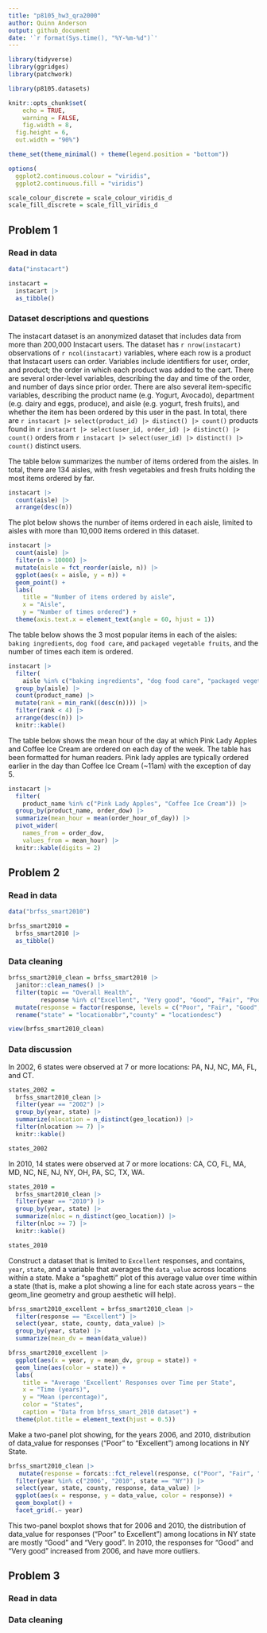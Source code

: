 ```yaml
---
title: "p8105_hw3_qra2000"
author: Quinn Anderson
output: github_document
date: '`r format(Sys.time(), "%Y-%m-%d")`'
---
```


```r
library(tidyverse)
library(ggridges)
library(patchwork)

library(p8105.datasets)

knitr::opts_chunk$set(
	echo = TRUE,
	warning = FALSE,
	fig.width = 8, 
  fig.height = 6,
  out.width = "90%")

theme_set(theme_minimal() + theme(legend.position = "bottom"))

options(
  ggplot2.continuous.colour = "viridis",
  ggplot2.continuous.fill = "viridis")

scale_colour_discrete = scale_colour_viridis_d
scale_fill_discrete = scale_fill_viridis_d
```

## Problem 1

### Read in data

```r
data("instacart")

instacart = 
  instacart |> 
  as_tibble()
```

### Dataset descriptions and questions

The instacart dataset is an anonymized dataset that includes data from more than 200,000 Instacart users. The dataset has `r nrow(instacart)` observations of `r ncol(instacart)` variables, where each row is a product that Instacart users can order. Variables include identifiers for user, order, and product; the order in which each product was added to the cart. There are several order-level variables, describing the day and time of the order, and number of days since prior order. There are also several item-specific variables, describing the product name (e.g. Yogurt, Avocado), department (e.g. dairy and eggs, produce), and aisle (e.g. yogurt, fresh fruits), and whether the item has been ordered by this user in the past. In total, there are `r instacart |> select(product_id) |> distinct() |> count()` products found in `r instacart |> select(user_id, order_id) |> distinct() |> count()` orders from `r instacart |> select(user_id) |> distinct() |> count()` distinct users.

The table below summarizes the number of items ordered from the aisles. In total, there are 134 aisles, with fresh vegetables and fresh fruits holding the most items ordered by far. 

```r
instacart |> 
  count(aisle) |> 
  arrange(desc(n))
```

The plot below shows the number of items ordered in each aisle, limited to aisles with more than 10,000 items ordered in this dataset. 

```r
instacart |>  
  count(aisle) |> 
  filter(n > 10000) |> 
  mutate(aisle = fct_reorder(aisle, n)) |> 
  ggplot(aes(x = aisle, y = n)) + 
  geom_point() +
  labs(
    title = "Number of items ordered by aisle",
    x = "Aisle",
    y = "Number of times ordered") +
  theme(axis.text.x = element_text(angle = 60, hjust = 1))
```

The table below shows the 3 most popular items in each of the aisles: `baking ingredients`, `dog food care`, and `packaged vegetable fruits`, and the number of times each item is ordered. 

```r
instacart |> 
  filter(
    aisle %in% c("baking ingredients", "dog food care", "packaged vegetables fruits")) |>
  group_by(aisle) |> 
  count(product_name) |> 
  mutate(rank = min_rank((desc(n)))) |> 
  filter(rank < 4) |> 
  arrange(desc(n)) |> 
  knitr::kable()
```

The table below shows the mean hour of the day at which Pink Lady Apples and Coffee Ice Cream are ordered on each day of the week. The table has been formatted for human readers. Pink lady apples are typically ordered earlier in the day than Coffee Ice Cream (~11am) with the exception of day 5. 

```r
instacart |> 
  filter(
    product_name %in% c("Pink Lady Apples", "Coffee Ice Cream")) |> 
  group_by(product_name, order_dow) |> 
  summarize(mean_hour = mean(order_hour_of_day)) |> 
  pivot_wider(
    names_from = order_dow,
    values_from = mean_hour) |> 
  knitr::kable(digits = 2)
```

## Problem 2

### Read in data

```r
data("brfss_smart2010")

brfss_smart2010 = 
  brfss_smart2010 |> 
  as_tibble()
```

### Data cleaning

```r
brfss_smart2010_clean = brfss_smart2010 |> 
  janitor::clean_names() |>
  filter(topic == "Overall Health",
         response %in% c("Excellent", "Very good", "Good", "Fair", "Poor")) |> 
  mutate(response = factor(response, levels = c("Poor", "Fair", "Good", "Very good", "Excellent"), ordered = TRUE)) |>
  rename("state" = "locationabbr","county" = "locationdesc")

view(brfss_smart2010_clean)
```

### Data discussion

In 2002, 6 states were observed at 7 or more locations: PA, NJ, NC, MA, FL, and CT.

```r
states_2002 =
  brfss_smart2010_clean |> 
  filter(year == "2002") |> 
  group_by(year, state) |> 
  summarize(nlocation = n_distinct(geo_location)) |> 
  filter(nlocation >= 7) |> 
  knitr::kable()

states_2002
```

In 2010, 14 states were observed at 7 or more locations: CA, CO, FL, MA, MD, NC, NE, NJ, NY, OH, PA, SC, TX, WA. 

```r
states_2010 = 
  brfss_smart2010_clean |> 
  filter(year == "2010") |> 
  group_by(year, state) |> 
  summarize(nloc = n_distinct(geo_location)) |> 
  filter(nloc >= 7) |> 
  knitr::kable()

states_2010
```

Construct a dataset that is limited to `Excellent` responses, and contains, `year`, `state`, and a variable that averages the `data_value` across locations within a state. Make a "spaghetti” plot of this average value over time within a state (that is, make a plot showing a line for each state across years – the geom_line geometry and group aesthetic will help).

```r
bfrss_smart2010_excellent = brfss_smart2010_clean |> 
  filter(response == "Excellent") |> 
  select(year, state, county, data_value) |> 
  group_by(year, state) |> 
  summarize(mean_dv = mean(data_value))

bfrss_smart2010_excellent |>
  ggplot(aes(x = year, y = mean_dv, group = state)) + 
  geom_line(aes(color = state)) + 
  labs(
    title = "Average 'Excellent' Responses over Time per State",
    x = "Time (years)",
    y = "Mean (percentage)",
    color = "States", 
    caption = "Data from bfrss_smart_2010 dataset") +
  theme(plot.title = element_text(hjust = 0.5))
```

Make a two-panel plot showing, for the years 2006, and 2010, distribution of data_value for responses (“Poor” to “Excellent”) among locations in NY State.

```r
brfss_smart2010_clean |> 
   mutate(response = forcats::fct_relevel(response, c("Poor", "Fair", "Excellent", "Good", "Very good"))) |> 
  filter(year %in% c("2006", "2010", state == "NY")) |> 
  select(year, state, county, response, data_value) |> 
  ggplot(aes(x = response, y = data_value, color = response)) +
  geom_boxplot() +
  facet_grid(.~ year)
```

This two-panel boxplot shows that for 2006 and 2010, the distribution of data_value for responses ("Poor" to Excellent") among locations in NY state are mostly "Good" and "Very good". In 2010, the responses for "Good" and "Very good" increased from 2006, and have more outliers. 

## Problem 3

### Read in data

### Data cleaning





